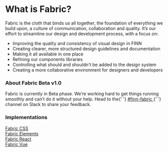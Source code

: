 <div className="grid lg:grid-cols-3 gap-16">
  <div className="lg:col-span-2">
    <h1>What is Fabric?</h1>
    <p>
      Fabric is the cloth that binds us all together, the foundation of
      everything we build upon, a culture of communication, collaboration and
      quality. It’s our effort to streamline our design and development process,
      with a focus on:
    </p>
    <ul>
      <li>Improving the quality and consistency of visual design in FINN</li>
      <li>
        Creating clearer, more structured design guidelines and documentation
      </li>
      <li>Making it all available in one place</li>
      <li>Refining our components libraries</li>
      <li>
        Controlling what should and shouldn't be added to the design system
      </li>
      <li>
        Creating a more collaborative environment for designers and developers
      </li>
    </ul>
  </div>
  <div>
    <div className="bg-yellow-100 rounded-8 p-24 mb-24">
      <h3 className="h4">About Fabric Beta v1.0</h3>
      <p className="pb-0">
        Fabric is currently in Beta phase. We’re working hard to get things
        running smoothly and can’t do it without your help. Head to the{' '}
        <a href="https://sch-chat.slack.com/archives/C01GYKPJVFT">
          #finn-fabric
        </a>{' '}
        channel on Slack to share your feedback.
      </p>
    </div>
    <div className="bg-gray-100 rounded-8 p-24 mb-24 block sm:grid sm:grid-cols-2 gap-x-16 lg:block">
      <h3 className="col-span-2 h4 mb-16">Implementations</h3>
      <a
        href="https://css.fabric-ds.io/"
        className="bg-white border mb-16 rounded-4 flex lg:flex items-center align-middle no-underline hover:no-underline text-gray-800"
      >
        <div className="w-48 h-48 p-8 border-r flex"></div>
        <div className="px-16">Fabric CSS</div>
      </a>
      <a
        href="https://elements.fabric-ds.io/"
        className="bg-white border mb-16 rounded-4 flex items-center align-middle no-underline hover:no-underline text-gray-800"
      >
        <div className="w-48 h-48 p-8 border-r flex"></div>
        <div className="px-16">Fabric Elements</div>
      </a>
      <a
        href="https://react.fabric-ds.io/"
        className="bg-white border mb-16 rounded-4 flex items-center align-middle no-underline hover:no-underline text-gray-800"
      >
        <div className="w-48 h-48 p-8 border-r flex"></div>
        <div className="px-16">Fabric React</div>
      </a>
      <a
        href="https://vue.fabric-ds.io/"
        className="bg-white border mb-16 rounded-4 flex items-center align-middle no-underline hover:no-underline text-gray-800"
      >
        <div className="w-48 h-48 p-8 border-r flex"></div>
        <div className="px-16">Fabric Vue</div>
      </a>
    </div>
  </div>
</div>
